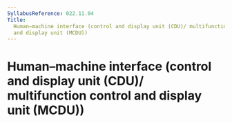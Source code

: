 ```yaml
---
SyllabusReference: 022.11.04
Title:
  Human–machine interface (control and display unit (CDU)/ multifunction control
  and display unit (MCDU))
---
```


# Human–machine interface (control and display unit (CDU)/ multifunction control and display unit (MCDU))

<Content />
